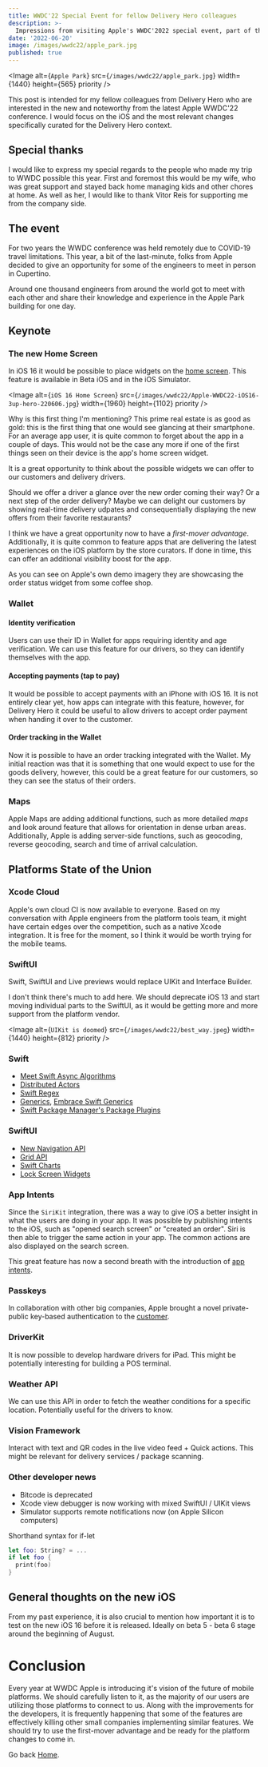 ```yaml
---
title: WWDC'22 Special Event for fellow Delivery Hero colleagues
description: >-
  Impressions from visiting Apple's WWDC'2022 special event, part of the WWDC'22 conference, curated for the fellow colleagues.
date: '2022-06-20'
image: /images/wwdc22/apple_park.jpg
published: true
---
```


<Image
  alt={`Apple Park`}
  src={`/images/wwdc22/apple_park.jpg`}
  width={1440}
  height={565}
  priority
/>

This post is intended for my fellow colleagues from Delivery Hero who are interested in the new and noteworthy from the latest Apple WWDC'22 conference. I would focus on the iOS and the most relevant changes specifically curated for the Delivery Hero context.

## Special thanks

I would like to express my special regards to the people who made my trip to WWDC possible this year. First and foremost this would be my wife, who was great support and stayed back home managing kids and other chores at home. As well as her, I would like to thank Vitor Reis for supporting me from the company side.

## The event

For two years the WWDC conference was held remotely due to COVID-19 travel limitations. This year, a bit of the last-minute, folks from Apple decided to give an opportunity for some of the engineers to meet in person in Cupertino.

Around one thousand engineers from around the world got to meet with each other and share their knowledge and experience in the Apple Park building for one day.

## Keynote

### The new Home Screen

In iOS 16 it would be possible to place widgets on the [home screen](https://www.apple.com/newsroom/2022/06/apple-unveils-new-ways-to-share-and-communicate-in-ios-16/). This feature is available in Beta iOS and in the iOS Simulator.

<Image
  alt={`iOS 16 Home Screen`}
  src={`/images/wwdc22/Apple-WWDC22-iOS16-3up-hero-220606.jpg`}
  width={1960}
  height={1102}
  priority
/>

Why is this first thing I'm mentioning? This prime real estate is as good as gold: this is the first thing that one would see glancing at their smartphone. For an average app user, it is quite common to forget about the app in a couple of days. This would not be the case any more if one of the first things seen on their device is the app's home screen widget.

It is a great opportunity to think about the possible widgets we can offer to our customers and delivery drivers.

Should we offer a driver a glance over the new order coming their way? Or a next step of the order delivery? Maybe we can delight our customers by showing real-time delivery udpates and consequentially displaying the new offers from their favorite restaurants?

I think we have a great opportunity now to have a _first-mover advantage_. Additionally, it is quite common to feature apps that are delivering the latest experiences on the iOS platform by the store curators. If done in time, this can offer an additional visibility boost for the app.

As you can see on Apple's own demo imagery they are showcasing the order status widget from some coffee shop.

### Wallet

#### Identity verification

Users can use their ID in Wallet for apps requiring identity and age verification. We can use this feature for our drivers, so they can identify themselves with the app.

#### Accepting payments (tap to pay)

It would be possible to accept payments with an iPhone with iOS 16. It is not entirely clear yet, how apps can integrate with this feature, however, for Delivery Hero it could be useful to allow drivers to accept order payment when handing it over to the customer.

#### Order tracking in the Wallet

Now it is possible to have an order tracking integrated with the Wallet. My initial reaction was that it is something that one would expect to use for the goods delivery, however, this could be a great feature for our customers, so they can see the status of their orders.

### Maps

Apple Maps are adding additional functions, such as more detailed _maps_ and look around feature that allows for orientation in dense urban areas. Additionally, Apple is adding server-side functions, such as geocoding, reverse geocoding, search and time of arrival calculation.

## Platforms State of the Union

### Xcode Cloud

Apple's own cloud CI is now available to everyone. Based on my conversation with Apple engineers from the platform tools team, it might have certain edges over the competition, such as a native Xcode integration. It is free for the moment, so I think it would be worth trying for the mobile teams.

### SwiftUI

Swift, SwiftUI and Live previews would replace UIKit and Interface Builder.

I don't think there's much to add here. We should deprecate iOS 13 and start moving individual parts to the SwiftUI, as it would be getting more and more support from the platform vendor.

<Image
  alt={`UIKit is doomed`}
  src={`/images/wwdc22/best_way.jpeg`}
  width={1440}
  height={812}
  priority
/>

### Swift

- [Meet Swift Async Algorithms](https://developer.apple.com/videos/play/wwdc2022/110355/)
- [Distributed Actors](https://developer.apple.com/videos/play/wwdc2022/110356/)
- [Swift Regex](https://developer.apple.com/videos/play/wwdc2022/110357/)
- [Generics](https://developer.apple.com/videos/play/wwdc2022/110353/), [Embrace Swift Generics](https://developer.apple.com/videos/play/wwdc2022/110352/)
- [Swift Package Manager's Package Plugins](https://developer.apple.com/videos/play/wwdc2022/110359/)

### SwiftUI

- [New Navigation API](https://developer.apple.com/videos/play/wwdc2022/10054/)
- [Grid API](https://developer.apple.com/videos/play/wwdc2022/10056/)
- [Swift Charts](https://developer.apple.com/videos/play/wwdc2022/10137/)
- [Lock Screen Widgets](https://developer.apple.com/videos/play/wwdc2022/10050/)

### App Intents

Since the `SiriKit` integration, there was a way to give iOS a better insight in what the users are doing in your app. It was possible by publishing intents to the iOS, such as "opened search screen" or "created an order". Siri is then able to trigger the same action in your app. The common actions are also displayed on the search screen.

This great feature has now a second breath with the introduction of [app intents](https://developer.apple.com/videos/play/wwdc2022/10032/).

### Passkeys

In collaboration with other big companies, Apple brought a novel private-public key-based authentication to the [customer](https://developer.apple.com/videos/play/wwdc2022/10092/).

### DriverKit

It is now possible to develop hardware drivers for iPad. This might be potentially interesting for building a POS terminal.

### Weather API

We can use this API in order to fetch the weather conditions for a specific location. Potentially useful for the drivers to know.

### Vision Framework

Interact with text and QR codes in the live video feed + Quick actions. This might be relevant for delivery services / package scanning.

### Other developer news

- Bitcode is deprecated
- Xcode view debugger is now working with mixed SwiftUI / UIKit views
- Simulator supports remote notifications now (on Apple Silicon computers)

Shorthand syntax for if-let

```swift:Example.swift
let foo: String? = ...
if let foo {
  print(foo)
}
```

## General thoughts on the new iOS

From my past experience, it is also crucial to mention how important it is to test on the new iOS 16 before it is released. Ideally on beta 5 - beta 6 stage around the beginning of August.

# Conclusion

Every year at WWDC Apple is introducing it's vision of the future of mobile platforms. We should carefully listen to it, as the majority of our users are utilizing those platforms to connect to us. Along with the improvements for the developers, it is frequently happening that some of the features are effectively killing other small companies implementing similar features. We should try to use the first-mover advantage and be ready for the platform changes to come in.

Go back [Home](/).
